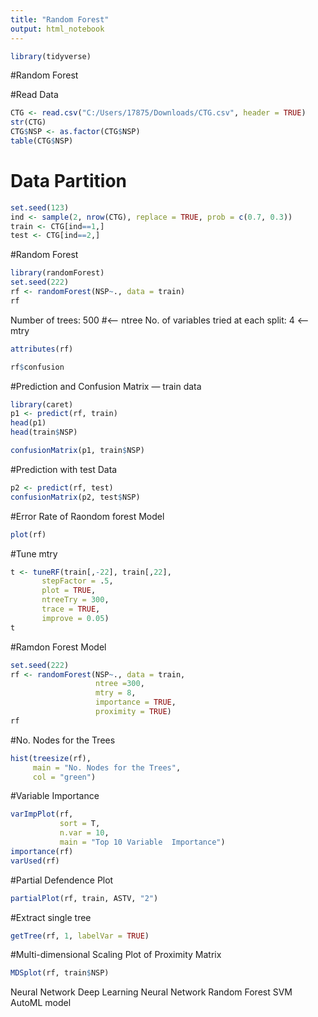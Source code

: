 ---
title: "Random Forest"
output: html_notebook
---

```{r}
library(tidyverse)
```


#Random Forest

#Read Data
```{r}
CTG <- read.csv("C:/Users/17875/Downloads/CTG.csv", header = TRUE)
str(CTG)
CTG$NSP <- as.factor(CTG$NSP)
table(CTG$NSP)
```


# Data Partition
```{r}
set.seed(123)
ind <- sample(2, nrow(CTG), replace = TRUE, prob = c(0.7, 0.3))
train <- CTG[ind==1,]
test <- CTG[ind==2,]
```


#Random Forest
```{r}
library(randomForest)
set.seed(222)
rf <- randomForest(NSP~., data = train)
rf
```
 Number of trees: 500 #<-- ntree
No. of variables tried at each split: 4  <--mtry
```{r}
attributes(rf)
```

```{r}
rf$confusion
```

#Prediction and Confusion Matrix --- train data
```{r}
library(caret)
p1 <- predict(rf, train)
head(p1)
head(train$NSP)
```

```{r}
confusionMatrix(p1, train$NSP)
```

#Prediction with test Data
```{r}
p2 <- predict(rf, test)
confusionMatrix(p2, test$NSP)
```

#Error Rate of Raondom forest Model
```{r}
plot(rf)
```

#Tune mtry
```{r}
t <- tuneRF(train[,-22], train[,22],
       stepFactor = .5, 
       plot = TRUE,
       ntreeTry = 300,
       trace = TRUE,
       improve = 0.05)
t
```

#Ramdon Forest Model
```{r}
set.seed(222)
rf <- randomForest(NSP~., data = train,
                   ntree =300,
                   mtry = 8,
                   importance = TRUE,
                   proximity = TRUE)
rf
```

#No. Nodes for the Trees
```{r}
hist(treesize(rf),
     main = "No. Nodes for the Trees",
     col = "green")
```

#Variable  Importance
```{r}
varImpPlot(rf,
           sort = T,
           n.var = 10,
           main = "Top 10 Variable  Importance")
importance(rf)
varUsed(rf)
```

#Partial Defendence Plot
```{r}
partialPlot(rf, train, ASTV, "2")
```

#Extract single tree
```{r}

getTree(rf, 1, labelVar = TRUE)
```

#Multi-dimensional Scaling Plot of Proximity Matrix
```{r}
MDSplot(rf, train$NSP)
```

Neural Network
Deep Learning Neural Network
Random Forest
SVM
AutoML model